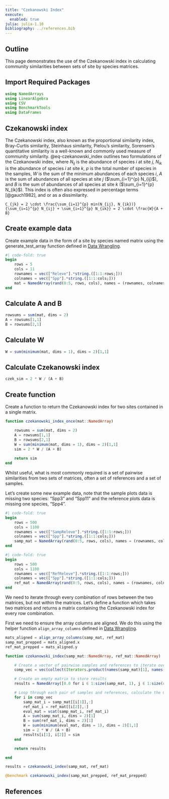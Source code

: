 ```yaml
---
title: "Czekanowski Index"
execute: 
  enabled: true
julia: julia-1.10
bibliography: ../references.bib
---
```


## Outline

This page demonstrates the use of the Czekanowski index in calculating community similarities between sets of site by species matrices.

## Import Required Packages

```julia
using NamedArrays
using LinearAlgebra
using CSV
using BenchmarkTools
using DataFrames
```

## Czekanowski index

The Czekanowski index, also known as the proportional similarity index, Bray-Curtis similarity, Steinhaus similarity, Pielou's similarity, Sorensen's quantitative similarity is a well-known and commonly used measure of community similarity.
@eq-czekanowski_index outlines two formulations of the Czekanowski index, where $N_{ij}$ is the abundance of species $i$ at site $j$, $N_{ik}$ is the abundance of species $i$ at site $k$, $p$ is the total number of species in the samples, $W$ is the sum of the minimum abundances of each species $i$, $A$ is the sum of abundances of all species at site $j$ ($\sum_{i=1}^{p} N_{ij}$), and $B$ is the sum of abundances of all species at site $k$ ($\sum_{i=1}^{p} N_{ik}$). This index is often also expressed in percentage terms [@gauch1982], and or as a dissimilarity.


```math
C_{jk} = 2 \cdot \frac{\sum_{i=1}^{p} min(N_{ij}, N_{ik})}{\sum_{i=1}^{p} N_{ij} + \sum_{i=1}^{p} N_{ik}} = 2 \cdot \frac{W}{A + B}
```

## Create example data

Create example data in the form of a site by species named matrix using the generate_test_array function defined in [Data Wrangling](DataWrangling.qmd#sec-align_array_columns).

```julia
#| code-fold: true
begin
	rows = 5
	cols = 11
	rownames = vec(["Releve"].*string.([1:1:rows;]))
	colnames = vec(["Spp"].*string.([1:1:cols;]))
	mat = NamedArray(rand(0:5, rows, cols), names = (rownames, colnames), dimnames = ("Releve", "Species"))
end
```

## Calculate A and B

```julia
rowsums = sum(mat, dims = 2)
A = rowsums[1,1]
B = rowsums[2,1]
```

## Calculate W

```julia
W = sum(minimum(mat, dims = 1), dims = 2)[1,1]
```

## Calculate Czekanowski index

```julia
czek_sim = 2 * W / (A + B)
```

## Create function

Create a function to return the Czekanowski index for two sites contained in a single matrix.

```julia
function czekanowski_index_once(mat::NamedArray)

    rowsums = sum(mat, dims = 2)
    A = rowsums[1,1]
    B = rowsums[2,1]
    W = sum(minimum(mat, dims = 1), dims = 2)[1,1]
    sim = 2 * W / (A + B)
    
    return sim
end
```

Whilst useful, what is most commonly required is a set of pairwise similarities from two sets of matrices, often a set of references and a set of samples.

Let's create some new example data, note that the sample plots data is missing two species: "Spp3" and "Spp11" and the reference plots data is missing one species, "Spp4".

```julia
#| code-fold: true
begin
    rows = 500
    cols = 1100
	rownames = vec(["SampReleve"].*string.([1:1:rows;]))
    colnames = vec(["Spp"].*string.([1:1:cols;]))
	samp_mat = NamedArray(rand(0:5, rows, cols), names = (rownames, colnames), dimnames = ("Releve", "Species"))[:,Not(["Spp3", "Spp11"])]
end
```

```julia
#| code-fold: true
begin
    rows = 500
    cols = 1100
	rownames = vec(["RefReleve"].*string.([1:1:rows;]))
    colnames = vec(["Spp"].*string.([1:1:cols;]))
	ref_mat = NamedArray(rand(0:5, rows, cols), names = (rownames, colnames), dimnames = ("Releve", "Species"))[:,Not(["Spp4"])]
end
```

We need to iterate through every combination of rows between the two matrices, but not within the matrices. Let's define a function which takes two matrices and returns a matrix containing the Czekanowski index for every row combination.

First we need to ensure the array columns are aligned. We do this using the helper function `align_array_columns` defined in [Data Wrangling](DataWrangling.qmd#sec-align_array_columns).

```julia
mats_aligned = align_array_columns(samp_mat, ref_mat)
samp_mat_prepped = mats_aligned.x
ref_mat_prepped = mats_aligned.y
```

```julia
function czekanowski_index(samp_mat::NamedArray, ref_mat::NamedArray)

    # Create a vector of pairwise samples and references to iterate over
    comp_vec = vec(collect(Iterators.product(names(samp_mat)[1], names(ref_mat)[1])))

    # Create an empty matrix to store results
    results = NamedArray([0.0 for i ∈ 1:size(samp_mat, 1), j ∈ 1:size(ref_mat, 1)], names = (names(samp_mat)[1], names(ref_mat)[1]))

    # Loop through each pair of samples and references, calculate the Czekanowski index, and store the results in the matrix
    for i in comp_vec
        samp_mat_i = samp_mat[[i[1]],:]
        ref_mat_i = ref_mat[[i[2]],:]
        eval_mat = vcat(samp_mat_i, ref_mat_i)
        A = sum(samp_mat_i, dims = 2)[1]
        B = sum(ref_mat_i, dims = 2)[1]
        W = sum(minimum(eval_mat, dims = 1), dims = 2)[1,1]
        sim = 2 * W / (A + B)
        results[i[1], i[2]] = sim 
    end

    return results

end

```

```julia
results = czekanowski_index(samp_mat, ref_mat)
```

```julia
@benchmark czekanowski_index(samp_mat_prepped, ref_mat_prepped)
```

## References
